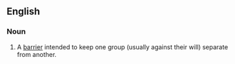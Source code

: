 ==English==

===Noun===
{{en-noun|head=[[ghetto]] [[fence]]}}

# A [[barrier]] intended to keep one group (usually against their will) separate from another.